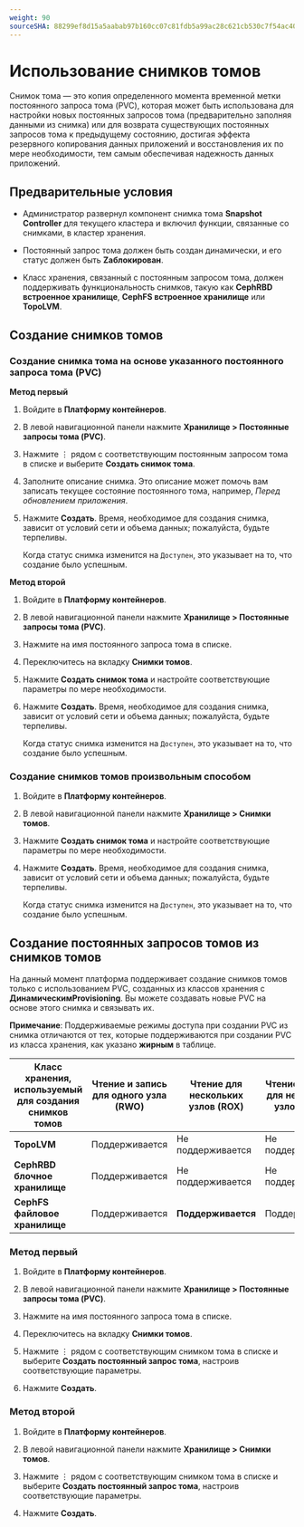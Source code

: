 ```yaml
---
weight: 90
sourceSHA: 88299ef8d15a5aabab97b160cc07c81fdb5a99ac28c621cb530c7f54ac40dace
---
```


# Использование снимков томов

Снимок тома — это копия определенного момента временной метки постоянного запроса тома (PVC), которая может быть использована для настройки новых постоянных запросов тома (предварительно заполняя данными из снимка) или для возврата существующих постоянных запросов тома к предыдущему состоянию, достигая эффекта резервного копирования данных приложений и восстановления их по мере необходимости, тем самым обеспечивая надежность данных приложений.

## Предварительные условия

- Администратор развернул компонент снимка тома **Snapshot Controller** для текущего кластера и включил функции, связанные со снимками, в кластер хранения.

- Постоянный запрос тома должен быть создан динамически, и его статус должен быть **Zаблокирован**.

- Класс хранения, связанный с постоянным запросом тома, должен поддерживать функциональность снимков, такую как **CephRBD встроенное хранилище**, **CephFS встроенное хранилище** или **TopoLVM**.

## Создание снимков томов

### Создание снимка тома на основе указанного постоянного запроса тома (PVC)

**Метод первый**

1. Войдите в **Платформу контейнеров**.

2. В левой навигационной панели нажмите **Хранилище > Постоянные запросы тома (PVC)**.

3. Нажмите ⋮ рядом с соответствующим постоянным запросом тома в списке и выберите **Создать снимок тома**.

4. Заполните описание снимка. Это описание может помочь вам записать текущее состояние постоянного тома, например, *Перед обновлением приложения*.

5. Нажмите **Создать**. Время, необходимое для создания снимка, зависит от условий сети и объема данных; пожалуйста, будьте терпеливы.

   Когда статус снимка изменится на `Доступен`, это указывает на то, что создание было успешным.

**Метод второй**

1. Войдите в **Платформу контейнеров**.

2. В левой навигационной панели нажмите **Хранилище > Постоянные запросы тома (PVC)**.

3. Нажмите на имя постоянного запроса тома в списке.

4. Переключитесь на вкладку **Снимки томов**.

5. Нажмите **Создать снимок тома** и настройте соответствующие параметры по мере необходимости.

6. Нажмите **Создать**. Время, необходимое для создания снимка, зависит от условий сети и объема данных; пожалуйста, будьте терпеливы.

   Когда статус снимка изменится на `Доступен`, это указывает на то, что создание было успешным.

### Создание снимков томов произвольным способом

1. Войдите в **Платформу контейнеров**.

2. В левой навигационной панели нажмите **Хранилище > Снимки томов**.

3. Нажмите **Создать снимок тома** и настройте соответствующие параметры по мере необходимости.

4. Нажмите **Создать**. Время, необходимое для создания снимка, зависит от условий сети и объема данных; пожалуйста, будьте терпеливы.

   Когда статус снимка изменится на `Доступен`, это указывает на то, что создание было успешным.

## Создание постоянных запросов томов из снимков томов

На данный момент платформа поддерживает создание снимков томов только с использованием PVC, созданных из классов хранения с **ДинамическимProvisioning**. Вы можете создавать новые PVC на основе этого снимка и связывать их.

**Примечание**: Поддерживаемые режимы доступа при создании PVC из снимка отличаются от тех, которые поддерживаются при создании PVC из класса хранения, как указано **жирным** в таблице.

| Класс хранения, используемый для создания снимков томов | Чтение и запись для одного узла (RWO) | Чтение для нескольких узлов (ROX) | Чтение и запись для нескольких узлов (RWX) |
| ------------------------------------------------------ | ------------------------------------ | -------------------------------- | ------------------------------------------- |
| **TopoLVM**                                            | Поддерживается                       | Не поддерживается                | Не поддерживается                           |
| **CephRBD блочное хранилище**                         | Поддерживается                       | Не поддерживается                | Не поддерживается                           |
| **CephFS файловое хранилище**                          | Поддерживается                       | **Поддерживается**              | Поддерживается                               |

### Метод первый

1. Войдите в **Платформу контейнеров**.

2. В левой навигационной панели нажмите **Хранилище > Постоянные запросы тома (PVC)**.

3. Нажмите на имя постоянного запроса тома в списке.

4. Переключитесь на вкладку **Снимки томов**.

5. Нажмите ⋮ рядом с соответствующим снимком тома в списке и выберите **Создать постоянный запрос тома**, настроив соответствующие параметры.

6. Нажмите **Создать**.

### Метод второй

1. Войдите в **Платформу контейнеров**.

2. В левой навигационной панели нажмите **Хранилище > Снимки томов**.

3. Нажмите ⋮ рядом с соответствующим снимком тома в списке и выберите **Создать постоянный запрос тома**, настроив соответствующие параметры.

4. Нажмите **Создать**.

